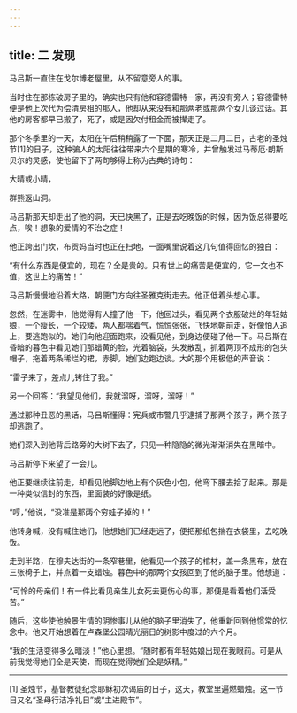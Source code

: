 ```yaml
---
---
---
```

title: 二 发现
---




马吕斯一直住在戈尔博老屋里，从不留意旁人的事。

当时住在那栋破房子里的，确实也只有他和容德雷特一家，再没有旁人；容德雷特便是他上次代为偿清房租的那人，他却从来没有和那两老或那两个女儿谈过话。其他的房客都早已搬了，死了，或是因欠付租金而被撵走了。

那个冬季里的一天，太阳在午后稍稍露了一下面，那天正是二月二日，古老的圣烛节[1]的日子，这种骗人的太阳往往带来六个星期的寒冷，并曾触发过马蒂厄·朗斯贝尔的灵感，使他留下了两句够得上称为古典的诗句：

大晴或小晴，

群熊返山洞。

马吕斯那天却走出了他的洞，天已快黑了，正是去吃晚饭的时候，因为饭总得要吃点，唉！想象的爱情的不治之症！

他正跨出门坎，布贡妈当时也正在扫地，一面嘴里说着这几句值得回忆的独白：

“有什么东西是便宜的，现在？全是贵的。只有世上的痛苦是便宜的，它一文也不值，这世上的痛苦！”

马吕斯慢慢地沿着大路，朝便门方向往圣雅克街走去。他正低着头想心事。

忽然，在迷雾中，他觉得有人撞了他一下，他回过头，看见两个衣服破烂的年轻姑娘，一个瘦长，一个较矮，两人都喘着气，慌慌张张，飞快地朝前走，好像怕人追上，要逃跑似的。她们向他迎面跑来，没看见他，到身边便碰了他一下。马吕斯在昏暗的暮色中看见她们那蜡黄的脸，光着脑袋，头发散乱，抓着两顶不成形的包头帽子，拖着两条稀烂的裙，赤脚。她们边跑边谈。大的那个用极低的声音说：

“雷子来了，差点儿铐住了我。”

另一个回答：“我望见他们，我就溜呀，溜呀，溜呀！”

通过那种丑恶的黑话，马吕斯懂得：宪兵或市警几乎逮捕了那两个孩子，两个孩子却逃跑了。

她们深入到他背后路旁的大树下去了，只见一种隐隐的微光渐渐消失在黑暗中。

马吕斯停下来望了一会儿。

他正要继续往前走，却看见他脚边地上有个灰色小包，他弯下腰去拾了起来。那是一种类似信封的东西，里面装的好像是纸。

“哼，”他说，“没准是那两个穷娃子掉的！”

他转身喊，没有喊住她们，他想她们已经走远了，便把那纸包揣在衣袋里，去吃晚饭。

走到半路，在穆夫达街的一条窄巷里，他看见一个孩子的棺材，盖一条黑布，放在三张椅子上，并点着一支蜡烛。暮色中的那两个女孩回到了他的脑子里。他想道：

“可怜的母亲们！有一件比看见亲生儿女死去更伤心的事，那便是看着他们活受苦。”

随后，这些使他触景生情的阴惨事儿从他的脑子里消失了，他重新回到他惯常的忆念中。他又开始想着在卢森堡公园晴光丽日的树影中度过的六个月。

“我的生活变得多么暗淡！”他心里想。“随时都有年轻姑娘出现在我眼前。可是从前我觉得她们全是天使，而现在觉得她们全是妖精。”



* * *



[1] 圣烛节，基督教徒纪念耶稣初次谒庙的日子，这天，教堂里遍燃蜡烛。这一节日又名“圣母行洁净礼日”或“主进殿节”。